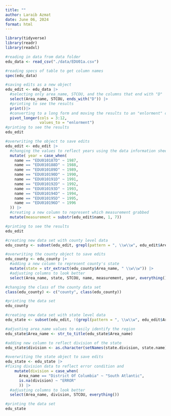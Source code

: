 ```yaml
---
title: ""
author: Laraib Azmat
date: June 06, 2024
format: html
---
```


```r
library(tidyverse)
library(readr)
library(readxl)
```

```r
#reading in data from data folder
edu_data <- read_csv("./data/EDU01a.csv")

#reading specs of table to get column names
spec(edu_data)
```
```r
#saving edits as a new object
edu_edit <- edu_data |>
  #selecting only area_name, STCOU, and the columns that end with "D"
  select(Area_name, STCOU, ends_with("D")) |>
  #printing to see the results 
  print()|>
  #converting to a long form and moving the results to an "enlorment" column
  pivot_longer(cols = 3:12, 
               values_to = "enlorment")
#printing to see the results
edu_edit
```
```r
#overwriting the object to save edits
edu_edit <- edu_edit |>
  #changing the values to reflect years using the data information sheet
  mutate( year = case_when(
    name == "EDU010187D" ~ 1987, 
    name == "EDU010188D" ~ 1988, 
    name == "EDU010189D" ~ 1989, 
    name == "EDU010190D" ~ 1990, 
    name == "EDU010191D" ~ 1991, 
    name == "EDU010192D" ~ 1992, 
    name == "EDU010193D" ~ 1993, 
    name == "EDU010194D" ~ 1994, 
    name == "EDU010195D" ~ 1995, 
    name == "EDU010196D" ~ 1996
  )) |>
  #creating a new column to represent which measurement grabbed
  mutate(measurement = substr(edu_edit$name, 1, 7))

#printing to see the results
edu_edit
```

```r
#creating new data set with county level data 
edu_county <- subset(edu_edit, grepl(pattern = ", \\w\\w", edu_edit$Area_name))

#overwriting the county object to save edits 
edu_county <- edu_county |>
  #adding a new column to represent county's state
  mutate(state = str_extract(edu_county$Area_name, " \\w\\w")) |>
  #adjusting columns to look better
  select(Area_name, state, STCOU, name, measurement, year, everything())

#changing the class of the county data set
class(edu_county) <- c("county", class(edu_county))

#printing the data set
edu_county
```



```r
#creating new data set with state level data
edu_state <- subset(edu_edit, !(grepl(pattern = ", \\w\\w", edu_edit$Area_name)))

#adjusting area_name values to easily identify the region
edu_state$Area_name <- str_to_title(edu_state$Area_name)

#adding new column to reflect division of the state
edu_state$division <- as.character(setNames(state.division, state.name)[edu_state$Area_name])

#overwriting the state object to save edits 
edu_state <- edu_state |>
#fixing division data to reflect error condition and  
    mutate(division = case_when(
      Area_name == "District Of Columbia" ~ "South Atlantic", 
      is.na(division) ~ "ERROR"
      )) |>
  #adjusting columns to look better
  select(Area_name, division, STCOU, everything())

#printing the data set
edu_state
```
